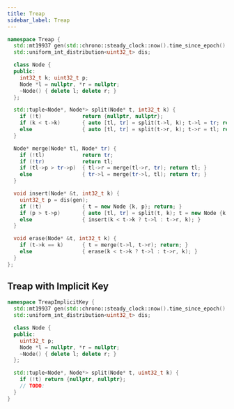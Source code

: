 ```yaml
---
title: Treap
sidebar_label: Treap
---
```


``` cpp
namespace Treap {
  std::mt19937 gen(std::chrono::steady_clock::now().time_since_epoch().count());
  std::uniform_int_distribution<uint32_t> dis;

  class Node {
  public:
    int32_t k; uint32_t p;
    Node *l = nullptr, *r = nullptr;
    ~Node() { delete l; delete r; }
  };

  std::tuple<Node*, Node*> split(Node* t, int32_t k) {
    if (!t)             return {nullptr, nullptr};
    if (k < t->k)       { auto [tl, tr] = split(t->l, k); t->l = tr; return {tl, t}; }
    else                { auto [tl, tr] = split(t->r, k); t->r = tl; return {t, tr}; }
  }

  Node* merge(Node* tl, Node* tr) {
    if (!tl)            return tr;
    if (!tr)            return tl;
    if (tl->p > tr->p)  { tl->r = merge(tl->r, tr); return tl; }
    else                { tr->l = merge(tr->l, tl); return tr; }
  }

  void insert(Node* &t, int32_t k) {
    uint32_t p = dis(gen);
    if (!t)             { t = new Node {k, p}; return; }
    if (p > t->p)       { auto [tl, tr] = split(t, k); t = new Node {k, p, tl, tr}; }
    else                { insert(k < t->k ? t->l : t->r, k); }
  }

  void erase(Node* &t, int32_t k) {
    if (t->k == k)      { t = merge(t->l, t->r); return; }
    else                { erase(k < t->k ? t->l : t->r, k); }
  }
};
```

## Treap with Implicit Key

```cpp
namespace TreapImplicitKey {
  std::mt19937 gen(std::chrono::steady_clock::now().time_since_epoch().count());
  std::uniform_int_distribution<uint32_t> dis;

  class Node {
  public:
    uint32_t p;
    Node *l = nullptr, *r = nullptr;
    ~Node() { delete l; delete r; }
  };

  std::tuple<Node*, Node*> split(Node* t, uint32_t k) {
    if (!t) return {nullptr, nullptr};
    // TODO:
  }
}
```
